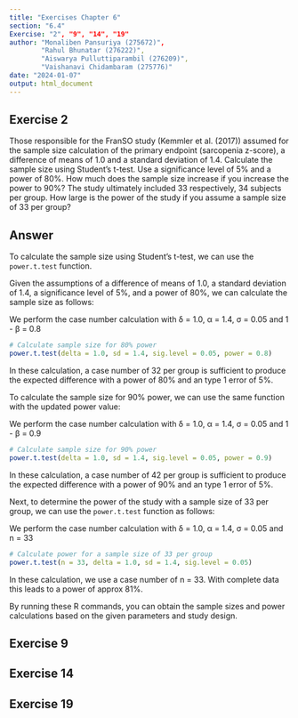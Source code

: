 ---
title: "Exercises Chapter 6"
section: "6.4"
Exercise: "2", "9", "14", "19"
author: "Monaliben Pansuriya (275672)",
        "Rahul Bhunatar (276222)",
        "Aiswarya Pulluttiparambil (276209)",
        "Vaishanavi Chidambaram (275776)"
date: "2024-01-07"
output: html_document
---

## Exercise 2

Those responsible for the FranSO study (Kemmler et al. (2017)) assumed for the
sample size calculation of the primary endpoint (sarcopenia z-score), a difference
of means of 1.0 and a standard deviation of 1.4. Calculate the sample size using
Student’s t-test. Use a significance level of 5% and a power of 80%. How much does
the sample size increase if you increase the power to 90%? The study ultimately
included 33 respectively, 34 subjects per group. How large is the power of the
study if you assume a sample size of 33 per group?

## Answer

To calculate the sample size using Student’s t-test, we can use the `power.t.test`
function. 

Given the assumptions of a difference of means of 1.0, a standard deviation of
1.4, a significance level of 5%, and a power of 80%, we can calculate the sample
size as follows:

We perform the case number calculation with δ = 1.0, α = 1.4, σ = 0.05 and 1 - β = 0.8

```{r}
# Calculate sample size for 80% power
power.t.test(delta = 1.0, sd = 1.4, sig.level = 0.05, power = 0.8)
```

In these calculation, a case number of 32 per group is sufficient to produce
the expected difference with a power of 80% and an type 1 error of 5%.

To calculate the sample size for 90% power, we can use the same function with the
updated power value:

We perform the case number calculation with δ = 1.0, α = 1.4, σ = 0.05 and 1 - β = 0.9

```{r}
# Calculate sample size for 90% power
power.t.test(delta = 1.0, sd = 1.4, sig.level = 0.05, power = 0.9)
```

In these calculation, a case number of 42 per group is sufficient to produce
the expected difference with a power of 90% and an type 1 error of 5%.

Next, to determine the power of the study with a sample size of 33 per group,
we can use the `power.t.test` function as follows:

We perform the case number calculation with δ = 1.0, α = 1.4, σ = 0.05 and n = 33

```{r}
# Calculate power for a sample size of 33 per group
power.t.test(n = 33, delta = 1.0, sd = 1.4, sig.level = 0.05)
```

In these calculation, we use a case number of n = 33. With complete data this
leads to a power of approx 81%.

By running these R commands, you can obtain the sample sizes and power calculations
based on the given parameters and study design.


## Exercise 9

## Exercise 14

## Exercise 19